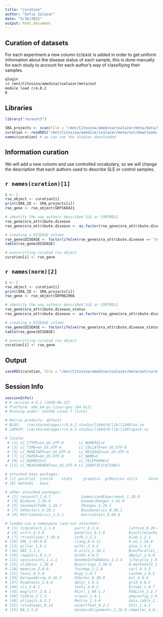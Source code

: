 ```yaml
---
title: "curation"
author: "Sofia Salazar"
date: "5/16/2022"
output: html_document
---
```


## Curation of datasets

For each experiment a new column `DISEASE` is added in order to get uniform information about the disease status of each sample, this is done manually for each study to account for each author's way of classifiying their samples.

```bash
qlogin
cd /mnt/Citosina/amedina/ssalazar/meta/out
module load r/4.0.2
R
```

## Libraries

```r
library("recount3")
```


```r
SRA_projects <- scan(file = "/mnt/Citosina/amedina/ssalazar/meta/data/SRA-IDs.txt", character(), sep=",")
curation <- readRDS("/mnt/Citosina/amedina/ssalazar/meta/out/downloads.xz")
names(curation) # we can see the studies downloaded
```

## Information curation

We will add a new column and use controlled vocabulary, so we will change the 
description that each authors used to describe SLE or control samples.

## `r names(curation)[1] `

```r
i <- 1
rse_object <- curation[i]
print(SRA_ID <- SRA_projects[i])
rse_gene <- rse_object$SRP168421

# identify the way authors described SLE or CONTROLS
rse_gene$sra_attribute.disease
rse_gene$sra_attribute.disease <- as.factor(rse_gene$sra_attribute.disease)

# creating a DISEASE column
rse_gene$DISEASE <- factor(ifelse(rse_gene$sra_attribute.disease == "systemic lupus erythematosus", "SLE", "CONTROL"))
table(rse_gene$DISEASE)

# overwritting curated rse object
curation[i] <- rse_gene
```

## `r names(norm)[2] `

```r
i <- 2
rse_object <- curation[i]
print(SRA_ID <- SRA_projects[i])
rse_gene <- rse_object$SRP062966

# identify the way authors described SLE or CONTROLS
rse_gene$sra_attribute.disease_status
rse_gene$sra_attribute.disease <- as.factor(rse_gene$sra_attribute.disease_status)

# creating a DISEASE column
rse_gene$DISEASE <- factor(ifelse(rse_gene$sra_attribute.disease_status == "systemic lupus erythematosus (SLE)", "SLE", "CONTROL"))
table(rse_gene$DISEASE)

# overwritting curated rse object
curation[i] <- rse_gene
```

## Output

```r
saveRDS(curation, file = "/mnt/Citosina/amedina/ssalazar/meta/out/curated_rse.xz", compress="xz")
```

## Session Info

```r
sessionInfo()
# R version 4.0.2 (2020-06-22)
# Platform: x86_64-pc-linux-gnu (64-bit)
# Running under: CentOS Linux 7 (Core)

# Matrix products: default
# BLAS:   /cm/shared/apps/r/4.0.2-studio/lib64/R/lib/libRblas.so
# LAPACK: /cm/shared/apps/r/4.0.2-studio/lib64/R/lib/libRlapack.so

# locale:
 # [1] LC_CTYPE=en_US.UTF-8       LC_NUMERIC=C              
 # [3] LC_TIME=en_US.UTF-8        LC_COLLATE=en_US.UTF-8    
 # [5] LC_MONETARY=en_US.UTF-8    LC_MESSAGES=en_US.UTF-8   
 # [7] LC_PAPER=en_US.UTF-8       LC_NAME=C                 
 # [9] LC_ADDRESS=C               LC_TELEPHONE=C            
# [11] LC_MEASUREMENT=en_US.UTF-8 LC_IDENTIFICATION=C       

# attached base packages:
# [1] parallel  stats4    stats     graphics  grDevices utils     datasets 
# [8] methods   base     

# other attached packages:
 # [1] recount3_1.0.7              SummarizedExperiment_1.20.0
 # [3] Biobase_2.50.0              GenomicRanges_1.42.0       
 # [5] GenomeInfoDb_1.26.7         IRanges_2.24.1             
 # [7] S4Vectors_0.28.1            BiocGenerics_0.36.1        
 # [9] MatrixGenerics_1.2.1        matrixStats_0.60.0         

# loaded via a namespace (and not attached):
 # [1] tidyselect_1.1.0         purrr_0.3.4              lattice_0.20-41         
 # [4] vctrs_0.3.8              generics_0.1.0           BiocFileCache_1.14.0    
 # [7] rtracklayer_1.50.0       utf8_1.2.2               blob_1.2.1              
# [10] XML_3.99-0.6             rlang_0.4.11             R.oo_1.24.0             
# [13] pillar_1.6.2             withr_2.4.2              glue_1.4.2              
# [16] DBI_1.1.1                R.utils_2.10.1           BiocParallel_1.24.1     
# [19] rappdirs_0.3.3           bit64_4.0.5              dbplyr_2.0.0            
# [22] sessioninfo_1.1.1        GenomeInfoDbData_1.2.4   lifecycle_1.0.0         
# [25] zlibbioc_1.36.0          Biostrings_2.58.0        R.methodsS3_1.8.1       
# [28] memoise_2.0.0            fastmap_1.1.0            curl_4.3.2              
# [31] fansi_0.5.0              Rcpp_1.0.7               cachem_1.0.5            
# [34] DelayedArray_0.16.3      XVector_0.30.0           bit_4.0.4               
# [37] Rsamtools_2.6.0          dplyr_1.0.3              grid_4.0.2              
# [40] cli_3.0.1                tools_4.0.2              bitops_1.0-7            
# [43] magrittr_2.0.1           RCurl_1.98-1.3           RSQLite_2.2.7           
# [46] tibble_3.1.3             crayon_1.4.1             pkgconfig_2.0.3         
# [49] ellipsis_0.3.2           Matrix_1.3-4             data.table_1.14.0       
# [52] rstudioapi_0.13          assertthat_0.2.1         httr_1.4.2              
# [55] R6_2.5.0                 GenomicAlignments_1.26.0 compiler_4.0.2    
```


